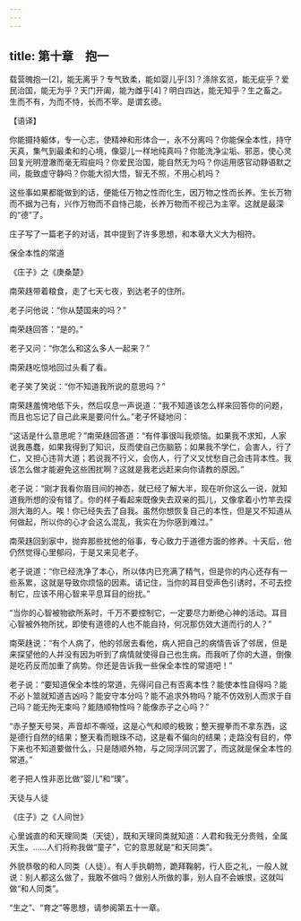 ```yaml
---
---
---
```

title: 第十章　抱一
---




载营魄抱一[2]，能无离乎？专气致柔，能如婴儿乎[3]？涤除玄览，能无疵乎？爱民治国，能无为乎？天门开阖，能为雌乎[4]？明白四达，能无知乎？生之畜之。生而不有，为而不恃，长而不宰。是谓玄德。

【语译】

你能摄持躯体，专一心志，使精神和形体合一，永不分离吗？你能保全本性，持守天真，集气到最柔和的心境，像婴儿一样地纯真吗？你能洗净尘垢、邪恶，使心灵回复光明澄澈而毫无瑕疵吗？你爱民治国，能自然无为吗？你运用感官动静语默之间，能致虚守静吗？你能大彻大悟，智无不照，不用心机吗？

这些事如果都能做到的话，便能任万物之性而化生，因万物之性而长养。生长万物而不据为己有，兴作万物而不自恃己能，长养万物而不视己为主宰。这就是最深的“德”了。

庄子写了一篇老子的对话，其中提到了许多思想，和本章大义大为相符。

保全本性的常道

《庄子》之《庚桑楚》

南荣趎带着粮食，走了七天七夜，到达老子的住所。

老子问他说：“你从楚国来的吗？”

南荣趎回答：“是的。”

老子又问：“你怎么和这么多人一起来？”

南荣趎吃惊地回过头看了看。

老子笑了笑说：“你不知道我所说的意思吗？”

南荣趎羞愧地低下头，然后叹息一声说道：“我不知道该怎么样来回答你的问题，而且也忘记了自己此来是要问什么。”老子怀疑地问：

“这话是什么意思呢？”南荣趎回答道：“有件事很叫我烦恼。如果我不求知，人家说我愚蠢，如果我得到了知识，反而使自己伤脑筋；如果我不学仁，会害人，行了仁，又担心违背大道；若说我不行义，会伤人，行了义又忧愁自己会违背本性。我该怎么做才能避免这些困扰啊？这就是我老远赶来向你请教的原因。”

老子说：“刚才我看你眉目间的神态，就已经了解大半，现在听你这么一说，就知道我所想的没有错了。你的样子看起来既像失去双亲的孤儿，又像拿着小竹竿去探测大海的人。唉！你已经失去了自我。虽然你想恢复自己的本性，但是又不知道从何做起，所以你的心才会这么混乱，我实在为你感到难过。”

南荣趎回到家中，抛弃那些扰他的俗事，专心致力于道德方面的修养。十天后，他仍然觉得心里郁闷，于是又来见老子。

老子说道：“你已经洗净了本心，所以体内已充满了精气，但是你的内心还存有一些系累，这就是导致你烦恼的因素。请记住，当你的耳目受声色引诱时，不可去控制它，应该不用心智来平息耳目的纷扰。”

“当你的心智被物欲所系时，千万不要控制它，一定要尽力断绝心神的活动。耳目心智被外物所扰，即使有道德的人也不能自持，何况那仿效大道而行的人？”

南荣趎说：“有个人病了，他的邻居去看他，病人把自己的病情告诉了邻居，但是来探望他的人并没有因为听到了病情就使得自己也生病。而我听了你的大道，倒像是吃药反而加重了病势。你还是告诉我一些保全本性的常道吧！”

老子说：“要知道保全本性的常道，先得问自己有否离本性？能使本性自得吗？能不必卜筮就知道吉凶吗？能安守本分吗？能不追求外物吗？能不仿效别人而求于自己吗？能无拘无束吗？能随顺物性吗？能像赤子之心吗？”

“赤子整天号哭，声音却不嘶哑，这是心气和顺的极致；整天握拳而不拿东西，这是德行自然的结果；整天看而眼珠不动，这是看不偏向的结果；走路没有目的，停下来也不知道要做什么，只是随顺外物，与之同浮同沉罢了，而这就是保全本性的常道。”

老子把人性非恶比做“婴儿”和“璞”。

天徒与人徒

《庄子》之《人间世》

心里诚直的和天理同类（天徒），既和天理同类就知道：人君和我无分贵贱，全属天生。……人们将称我做“童子”，它的意思就是“和天同类”。

外貌恭敬的和人同类（人徒）。有人手执朝笏，跪拜鞠躬，行人臣之礼，一般人就说：别人都这么做了，我敢不做吗？做别人所做的事，别人自不会嫉恨，这就叫做“和人同类”。

“生之”、“育之”等思想，请参阅第五十一章。